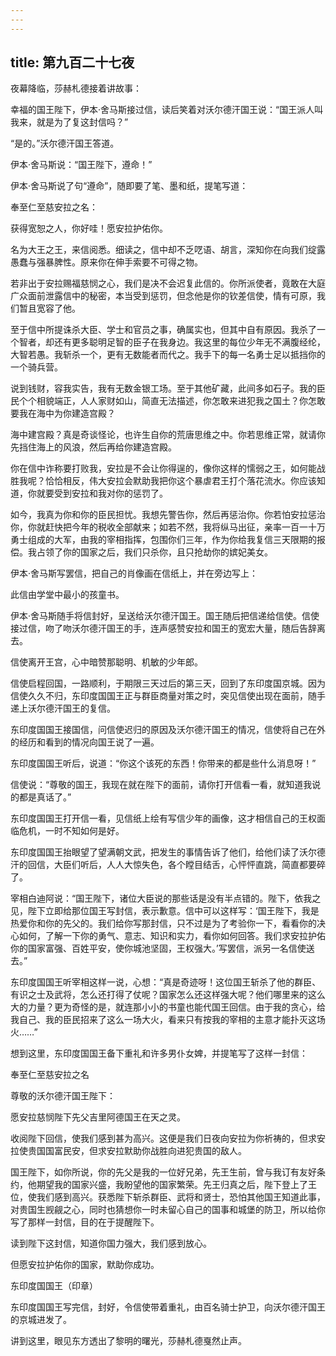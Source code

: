 ```yaml
---
---
---
```

title: 第九百二十七夜
---






夜幕降临，莎赫札德接着讲故事：





幸福的国王陛下，伊本·舍马斯接过信，读后笑着对沃尔德汗国王说：“国王派人叫我来，就是为了复这封信吗？”

“是的。”沃尔德汗国王答道。

伊本·舍马斯说：“国王陛下，遵命！”

伊本·舍马斯说了句“遵命”，随即要了笔、墨和纸，提笔写道：


奉至仁至慈安拉之名：

获得宽恕之人，你好哇！愿安拉护佑你。

名为大王之王，来信阅悉。细读之，信中却不乏呓语、胡言，深知你在向我们绽露愚蠢与强暴脾性。原来你在伸手索要不可得之物。

若非出于安拉赐福慈悯之心，我们是决不会迟复此信的。你所派使者，竟敢在大庭广众面前泄露信中的秘密，本当受到惩罚，但念他是你的钦差信使，情有可原，我们暂且宽容了他。

至于信中所提诛杀大臣、学士和官员之事，确属实也，但其中自有原因。我杀了一个智者，却还有更多聪明足智的臣子在我身边。我这里的每位少年无不满腹经纶，大智若愚。我斩杀一个，更有无数能者而代之。我手下的每一名勇士足以抵挡你的一个骑兵营。

说到钱财，容我实告，我有无数金银工场。至于其他矿藏，此间多如石子。我的臣民个个相貌端正，人人家财如山，简直无法描述，你怎敢来进犯我之国土？你怎敢要我在海中为你建造宫殿？

海中建宫殿？真是奇谈怪论，也许生自你的荒唐思维之中。你若思维正常，就请你先挡住海上的风浪，然后再给你建造宫殿。

你在信中诈称要打败我，安拉是不会让你得逞的，像你这样的懦弱之王，如何能战胜我呢？恰恰相反，伟大安拉会默助我把你这个暴虐君王打个落花流水。你应该知道，你就要受到安拉和我对你的惩罚了。

如今，我真为你和你的臣民担忧。我想先警告你，然后再惩治你。你若怕安拉惩治你，你就赶快把今年的税收全部献来；如若不然，我将纵马出征，亲率一百一十万勇士组成的大军，由我的宰相指挥，包围你们三年，作为你给我复信三天限期的报偿。我占领了你的国家之后，我们只杀你，且只抢劫你的嫔妃美女。



伊本·舍马斯写罢信，把自己的肖像画在信纸上，并在旁边写上：


此信由学堂中最小的孩童书。

伊本·舍马斯随手将信封好，呈送给沃尔德汗国王。国王随后把信递给信使。信使接过信，吻了吻沃尔德汗国王的手，连声感赞安拉和国王的宽宏大量，随后告辞离去。

信使离开王宫，心中暗赞那聪明、机敏的少年郎。

信使启程回国，一路顺利，于期限三天过后的第三天，回到了东印度国京城。因为信使久久不归，东印度国国王正与群臣商量对策之时，突见信使出现在面前，随手递上沃尔德汗国王的复信。

东印度国国王接国信，问信使迟归的原因及沃尔德汗国王的情况，信使将自己在外的经历和看到的情况向国王说了一遍。

东印度国国王听后，说道：“你这个该死的东西！你带来的都是些什么消息呀！”

信使说：“尊敬的国王，我现在就在陛下的面前，请你打开信看一看，就知道我说的都是真话了。”

东印度国国王打开信一看，见信纸上绘有写信少年的画像，这才相信自己的王权面临危机，一时不知如何是好。

东印度国国王抬眼望了望满朝文武，把发生的事情告诉了他们，给他们读了沃尔德汗的回信，大臣们听后，人人大惊失色，各个瞠目结舌，心怦怦直跳，简直都要碎了。

宰相白迪阿说：“国王陛下，诸位大臣说的那些话是没有半点错的。陛下，依我之见，陛下立即给那位国王写封信，表示歉意。信中可以这样写：‘国王陛下，我是热爱你和你的先父的。我们给你写那封信，只不过是为了考验你一下，看看你的决心如何，了解一下你的勇气、意志、知识和实力，看你如何回答。我们求安拉护佑你的国家富强、百姓平安，使你城池坚固，王权强大。’写罢信，派另一名信使送去。”

东印度国国王听宰相这样一说，心想：“真是奇迹呀！这位国王斩杀了他的群臣、有识之士及武将，怎么还打得了仗呢？国家怎么还这样强大呢？他们哪里来的这么大的力量？更为奇怪的是，就连那小小的书童也能代国王回信。由于我的贪心，给我自己、我的臣民招来了这么一场大火，看来只有按我的宰相的主意才能扑灭这场火……”

想到这里，东印度国国王备下重礼和许多男仆女婢，并提笔写了这样一封信：


奉至仁至慈安拉之名

尊敬的沃尔德汗国王陛下：

愿安拉慈悯陛下先父吉里阿德国王在天之灵。

收阅陛下回信，使我们感到甚为高兴。这便是我们日夜向安拉为你祈祷的，但求安拉使贵国国富民安，但求安拉默助你战胜向进犯贵国的敌人。

国王陛下，如你所说，你的先父是我的一位好兄弟，先王生前，曾与我订有友好条约，他期望我的国家兴盛，我盼望他的国家繁荣。先王归真之后，陛下登上了王位，使我们感到高兴。获悉陛下斩杀群臣、武将和贤士，恐怕其他国王知道此事，对贵国生觊觎之心，同时也猜想你一时未留心自己的国事和城堡的防卫，所以给你写了那样一封信，目的在于提醒陛下。

读到陛下这封信，知道你国力强大，我们感到放心。

但愿安拉护佑你的国家，默助你成功。

东印度国国王（印章）



东印度国国王写完信，封好，令信使带着重礼，由百名骑士护卫，向沃尔德汗国王的京城进发了。





讲到这里，眼见东方透出了黎明的曙光，莎赫札德戛然止声。